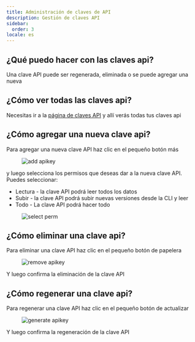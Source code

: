 ```yaml
---
title: Administración de claves de API
description: Gestión de claves API
sidebar:
  order: 3
locale: es
---
```


## ¿Qué puedo hacer con las claves api?

Una clave API puede ser regenerada, eliminada o se puede agregar una nueva

## ¿Cómo ver todas las claves api?

Necesitas ir a la [página de claves API](https://webcapgoapp/dashboard/apikeys/) y allí verás todas tus claves api

## ¿Cómo agregar una nueva clave api?

Para agregar una nueva clave API haz clic en el pequeño botón más

<figure><img src="/apikeys-addwebp" alt="add apikey" /><figcaption></figcaption></figure>

y luego selecciona los permisos que deseas dar a la nueva clave API. Puedes seleccionar:

 - Lectura - la clave API podrá leer todos los datos
 - Subir - la clave API podrá subir nuevas versiones desde la CLI y leer
 - Todo - La clave API podrá hacer todo

<figure><img src="/apikeys-select-permwebp" alt="select perm" /><figcaption></figcaption></figure>

## ¿Cómo eliminar una clave api?

Para eliminar una clave API haz clic en el pequeño botón de papelera

<figure><img src="/apikeys-removewebp" alt="remove apikey" /><figcaption></figcaption></figure>

Y luego confirma la eliminación de la clave API

## ¿Cómo regenerar una clave api?

Para regenerar una clave API haz clic en el pequeño botón de actualizar

<figure><img src="/apikeys-regeneratewebp" alt="generate apikey" /><figcaption></figcaption></figure>

Y luego confirma la regeneración de la clave API